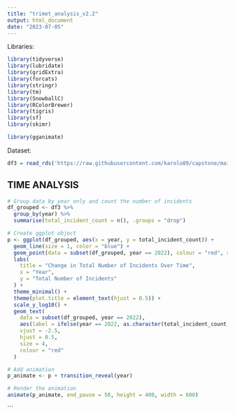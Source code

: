 ```yaml
---
title: "trimet_analysis_v2.2"
output: html_document
date: "2023-07-05"
---
```



Libraries: 
```r
library(tidyverse)
library(lubridate)
library(gridExtra)
library(forcats)
library(stringr)
library(tm)
library(SnowballC)
library(RColorBrewer)
library(tigris)
library(sf)
library(skimr)

library(gganimate)


```




Dataset: 
```r
df3 = read_rds('https://raw.githubusercontent.com/karolo89/capstone/main/data/df_spatial_clean.rds')
```

## TIME ANALYSIS 
```r
# Group data by year only and count the number of incidents
df_grouped <- df3 %>%
  group_by(year) %>%
  summarise(total_incident_count = n(), .groups = "drop")

# Create ggplot object
p <- ggplot(df_grouped, aes(x = year, y = total_incident_count)) +
  geom_line(size = 1, color = "blue") +
  geom_point(data = subset(df_grouped, year == 2022), colour = "red", size = 4, shape = 4) +
  labs(
    title = "Change in Total Number of Incidents Over Time",
    x = "Year",
    y = "Total Number of Incidents"
  ) +
  theme_minimal() +
  theme(plot.title = element_text(hjust = 0.5)) +
  scale_y_log10() +
  geom_text(
    data = subset(df_grouped, year == 2022),
    aes(label = ifelse(year == 2022, as.character(total_incident_count), "")),
    vjust = -2.5,
    hjust = 0.5,
    size = 4,
    colour = "red"
  )

# Add animation
p_animate <- p + transition_reveal(year)

# Render the animation
animate(p_animate, end_pause = 50, height = 400, width = 600)

```
```

